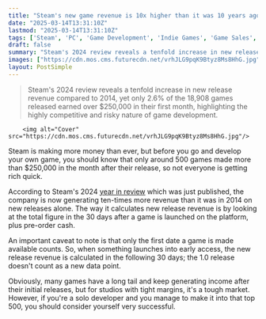```yaml
---
title: "Steam's new game revenue is 10x higher than it was 10 years ago, but only around 200 made more than $1 million in their first 30 days"
date: "2025-03-14T13:31:10Z"
lastmod: "2025-03-14T13:31:10Z"
tags: ['Steam', 'PC', 'Game Development', 'Indie Games', 'Game Sales', 'Revenue']
draft: false
summary: "Steam's 2024 review reveals a tenfold increase in new release revenue compared to 2014, yet only 2.6% of the 18,908 games released earned over $250,000 in their first month, highlighting the highly competitive and risky nature of game development."
images: ["https://cdn.mos.cms.futurecdn.net/vrhJLG9pqK9Btyz8Ms8HhG.jpg"]
layout: PostSimple
---
```

> Steam's 2024 review reveals a tenfold increase in new release revenue compared to 2014, yet only 2.6% of the 18,908 games released earned over $250,000 in their first month, highlighting the highly competitive and risky nature of game development.


        <img alt="Cover" src="https://cdn.mos.cms.futurecdn.net/vrhJLG9pqK9Btyz8Ms8HhG.jpg"/>
        
Steam is making more money than ever, but before you go and develop your own game, you should know that only around 500 games made more than $250,000 in the month after their release, so not everyone is getting rich quick.

According to Steam's 2024 [<u>year in review</u>](https://steamcommunity.com/groups/steamworks/announcements/detail/751641001553035272?utm_source=SteamDB) which was just published, the company is now generating ten-times more revenue than it was in 2014 on new releases alone. The way it calculates new release revenue is by looking at the total figure in the 30 days after a game is launched on the platform, plus pre-order cash.

An important caveat to note is that only the first date a game is made available counts. So, when something launches into early access, the new release revenue is calculated in the following 30 days; the 1.0 release doesn't count as a new data point.


Obviously, many games have a long tail and keep generating income after their initial releases, but for studios with tight margins, it's a tough market. However, if you're a solo developer and you manage to make it into that top 500, you should consider yourself very successful.
